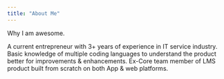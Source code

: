 ```yaml
---
title: "About Me"
---
```


Why I am awesome.

A current entrepreneur with 3+ years of experience in IT service industry. Basic knowledge of multiple coding languages to understand the product better for improvements & enhancements. Ex-Core team member of LMS product built from scratch on both App & web platforms.